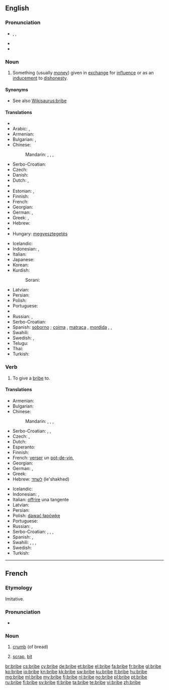 ==English==

===Pronunciation===
* {{enPR|brīb}}, {{IPA|/braɪb/}}, {{X-SAMPA|/braIb/}}
* {{rhymes|aɪb}}
* {{audio|en-us-bribe.ogg|Audio (US)}}

===Noun===
{{en-noun}}

# Something (usually [[money]]) given in [[exchange]] for [[influence]] or as an [[inducement]] to [[dishonesty]].

====Synonyms====
* See also [[Wikisaurus:bribe]]

====Translations====
{{rfc-tsort|duplicate language: Serbo-Croatian}}
{{trans-top|inducement to dishonesty}}
* {{trreq|sq}}
* Arabic: {{t-|ar|رشوة|f|tr=ríshwa}},  {{t-|ar|رشا|f|tr=rashaa}}
* Armenian: {{t-|hy|կաշառք|tr=kašaṙk’}}
* Bulgarian: {{t+|bg|подкуп|m}},  {{t+|bg|рушвет|m}}
* Chinese:
*: Mandarin: {{t-|cmn|賄賂|sc=Hani}},  {{t-|cmn|贿赂|tr=huìlù|sc=Hani}},  {{t|cmn|行賄|sc=Hani}},  {{t|cmn|行贿|tr=xínghuì|sc=Hani}}
* Serbo-Croatian: {{t-|sh|mito|n|alt=míto}}
* Czech: {{t-|cs|úplatek|m}}
* Danish: {{t-|da|bestikke}}
* Dutch: {{t+|nl|steekpenning}},  {{t-|nl|smeergeld|n}}
* {{trreq|eo}}
* Estonian: {{t-|et|pistis}},  {{t-|et|altkäemaks}}
* Finnish: {{t+|fi|lahjus}}
* French: {{t+|fr|pot-de-vin|m}}
* Georgian: {{t-|ka|ქრთამი|tr=k'rt'ami|sc=Geor}}
* German: {{t-|de|Bestechungsgeld|n}},  {{t+|de|Bestechung|f}}
* Greek: {{t+|el|δωροδοκία|f|tr=dorodokía}}, {{t+|el|δωροληψία|f|tr=dorolipsía}}
* Hebrew: {{t-|he|שוחד|m|tr=shokhad}}
* {{trreq|hi}}
* Hungary: [[megvesztegetés]]
{{trans-mid}}
* Icelandic: {{t-|is|múta|f}}
* Indonesian: {{t+|id|suap}}, {{t+|id|sogokan}}
* Italian: {{t+|it|tangente|f}}
* Japanese: {{t-|ja|賄賂|tr=わいろ, wairo}}
* Korean: {{t+|ko|뇌물|tr=noemul|sc=Hang}}
* Kurdish:
*: Sorani: {{ku-Arab|[[به‌رتیل]]}}
* Latvian: {{t-|lv|kukulis|m}}
* Persian: {{t+|fa|رشوه|sc=fa-Arab}}
* Polish: {{t+|pl|łapówka|f}}
* Portuguese: {{t+|pt|suborno|m}}
* {{trreq|ro}}
* Russian: {{t+|ru|взятка|f|tr=vzjátka}}, {{t+|ru|подкуп|m|tr=pódkup}}
* Serbo-Croatian: {{t-|sh|mito|n}}
* Spanish: [[soborno]] {{m}} ; {{qualifier|colloquial}} [[coima]] {{f}}  {{qualifier|Argentina|Paraguay|Uruguay}}, [[matraca]] {{f}}  {{qualifier|Venezuela}}, [[mordida]] {{f}}  {{qualifier|Mexico}}, {{t+|es|cohecho}}, {{t-|es|alfadía|f}}
* Swahili: {{t+|sw|hongo}}
* Swedish: {{t+|sv|muta|c}}, {{t-|sv|dusör}}
* Telugu: {{t+|te|లంచము}}
* Thai: {{t-|th|สินบน|tr=sĭnbon}}
* Turkish: {{t+|tr|rüşvet}}
{{trans-bottom}}

===Verb===
{{en-verb|brib|ing}}

# {{transitive}} To give a [[bribe#Noun|bribe]] to.

====Translations====
{{rfc-tsort|duplicate language: Serbo-Croatian}}
{{trans-top|to give a bribe}}
* Armenian: {{t-|hy|կաշառել|tr=kašaṙel}}
* Bulgarian: {{t+|bg|подкупвам}}
* Chinese:
*: Mandarin: {{t-|cmn|賄賂|sc=Hani}},  {{t-|cmn|贿赂|tr=huìlù|sc=Hani}},  {{t|cmn|行賄|sc=Hani}},  {{t|cmn|行贿|tr=xínghuì|sc=Hani}}
* Serbo-Croatian: {{t-|sh|mititi|alt=mítiti}}, {{t-|sh|potkupiti|alt=potkúpiti}}, {{t-|sh|potplatiti|alt=potplátiti}}
* Czech: {{t-|cs|uplatit}}, {{t-|cs|podplatit}}
* Dutch: {{t+|nl|omkopen}}
* Esperanto: {{t-|eo|korupti}}
* Finnish: {{t+|fi|lahjoa}}
* French: [[verser]] un [[pot-de-vin]], {{t+|fr|soudoyer}}
* Georgian: {{t-|ka|ქრთამის მიცემა|tr=k'rt'amis mic'ema|sc=Geor}}
* German: {{t+|de|bestechen}}, {{t+|de|schmieren}}
* Greek: {{t+|el|δωροδοκώ|tr=dorodokó|sc=Grek}}
* Hebrew: [[לשחד]] (le'shakhed)
{{trans-mid}}
* Icelandic: {{t-|is|múta}}
* Indonesian: {{t+|id|menyuap}}, {{t+|id|menyogok}}
* Italian: [[offrire]] una tangente
* Latvian: {{t-|lv|kukuļot}}
* Persian: {{t-|fa|رشوه دادن|sc=fa-Arab}}
* Polish: [[dawać łapówkę]]
* Portuguese: {{t+|pt|subornar}}
* Russian: {{t-|ru|давать взятку|tr=davát’ vzjátku}}, {{t+|ru|подкупать|tr=podkupát’}}
* Serbo-Croatian: {{t-|sh|митити|tr=mititi|sc=Cyrl}}, {{t-|sh|подмитити|tr=podmititi|sc=Cyrl}}, {{t-|sh|поткупити|tr=potkupiti|sc=Cyrl}}, {{t-|sh|потплатити|tr=potplatiti|sc=Cyrl}}
* Spanish: {{t+|es|sobornar}}, {{t-|es|cohechar}}
* Swahili: {{t+|sw|hongo}},  {{t+|sw|rushwa}},  {{t+|sw|mlungula}},  {{t+|sw|chai}}
* Swedish: {{t+|sv|muta}}
* Turkish: {{t+|tr|rüşvet vermek}}
{{trans-bottom}}

----

==French==

===Etymology===
Imitative.

===Pronunciation===
* {{IPA|/bʁib/|lang=fr}}

===Noun===
{{fr-noun|f}}

# {{obsolete|lang=fr}} [[crumb]] (of bread)
# [[scrap]], [[bit]]

[[br:bribe]]
[[cs:bribe]]
[[cy:bribe]]
[[de:bribe]]
[[et:bribe]]
[[el:bribe]]
[[fa:bribe]]
[[fr:bribe]]
[[gl:bribe]]
[[ko:bribe]]
[[io:bribe]]
[[kn:bribe]]
[[kk:bribe]]
[[sw:bribe]]
[[ku:bribe]]
[[lt:bribe]]
[[hu:bribe]]
[[mg:bribe]]
[[ml:bribe]]
[[my:bribe]]
[[fj:bribe]]
[[nl:bribe]]
[[no:bribe]]
[[pl:bribe]]
[[pt:bribe]]
[[ru:bribe]]
[[fi:bribe]]
[[sv:bribe]]
[[tl:bribe]]
[[ta:bribe]]
[[te:bribe]]
[[vi:bribe]]
[[zh:bribe]]